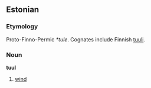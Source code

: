 ==Estonian==
===Etymology===
Proto-Finno-Permic ''*tule''. Cognates include Finnish [[tuuli]].

===Noun===
'''tuul'''
# [[wind]]